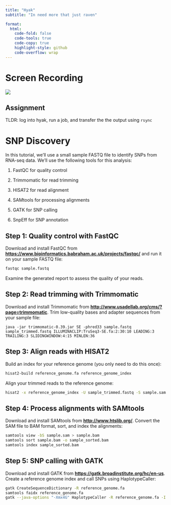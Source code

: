 ```yaml
---
title: "Hyak"
subtitle: "In need more that just raven"

format:
  html:
    code-fold: false
    code-tools: true
    code-copy: true
    highlight-style: github
    code-overflow: wrap
---
```


# Screen Recording

[![](/img/zoom.png){fig-align="right"}](xxxxxxxxxxxx)

::: callout-important
## Assignment

TLDR: log into hyak, run a job, and transfer the the output using `rsync`
:::

# SNP Discovery

In this tutorial, we'll use a small sample FASTQ file to identify SNPs from RNA-seq data. We'll use the following tools for this analysis:

1.  FastQC for quality control

2.  Trimmomatic for read trimming

3.  HISAT2 for read alignment

4.  SAMtools for processing alignments

5.  GATK for SNP calling

6.  SnpEff for SNP annotation

## **Step 1: Quality control with FastQC**

Download and install FastQC from [**https://www.bioinformatics.babraham.ac.uk/projects/fastqc/**](https://www.bioinformatics.babraham.ac.uk/projects/fastqc/) and run it on your sample FASTQ file:

```.bash
fastqc sample.fastq

```

Examine the generated report to assess the quality of your reads.

## **Step 2: Read trimming with Trimmomatic**

Download and install Trimmomatic from [**http://www.usadellab.org/cms/?page=trimmomatic**](http://www.usadellab.org/cms/?page=trimmomatic). Trim low-quality bases and adapter sequences from your sample file:

```.ruby
java -jar trimmomatic-0.39.jar SE -phred33 sample.fastq sample_trimmed.fastq ILLUMINACLIP:TruSeq3-SE.fa:2:30:10 LEADING:3 TRAILING:3 SLIDINGWINDOW:4:15 MINLEN:36

```

## **Step 3: Align reads with HISAT2**

Build an index for your reference genome (you only need to do this once):

```.bash
hisat2-build reference_genome.fa reference_genome_index

```

Align your trimmed reads to the reference genome:

```.bash
hisat2 -x reference_genome_index -U sample_trimmed.fastq -S sample.sam

```

## **Step 4: Process alignments with SAMtools**

Download and install SAMtools from [**http://www.htslib.org/**](http://www.htslib.org/). Convert the SAM file to BAM format, sort, and index the alignments:

```.bash
samtools view -bS sample.sam > sample.bam
samtools sort sample.bam -o sample_sorted.bam
samtools index sample_sorted.bam

```

## **Step 5: SNP calling with GATK**

Download and install GATK from [**https://gatk.broadinstitute.org/hc/en-us**](https://gatk.broadinstitute.org/hc/en-us). Create a reference genome index and call SNPs using HaplotypeCaller:

```.bash
gatk CreateSequenceDictionary -R reference_genome.fa
samtools faidx reference_genome.fa
gatk --java-options "-Xmx4G" HaplotypeCaller -R reference_genome.fa -I sample_sorted.bam -O sample_raw_variants.vcf

```
